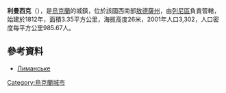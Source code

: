 {{coord|45|25|55|N|28|24|45|E|scale:30000|display=title}}

'''利曼西克'''（{{lang-uk|Лиманське}}），是[[烏克蘭|烏克蘭]]的城鎮，位於該國西南部[[敖德薩州|敖德薩州]]，由[[列尼區|列尼區]]負責管轄，始建於1812年，面積3.35平方公里，海拔高度26米，2001年人口3,302，人口密度每平方公里985.67人。

==參考資料==
*[http://w1.c1.rada.gov.ua/pls/z7502/A005?rdat1=10.02.2012&rf7571=22996 Лиманське]{{dead link|date=2017年11月 |bot=InternetArchiveBot |fix-attempted=yes }}

{{Ukraine-geo-stub}}
[[Category:烏克蘭城市|Category:烏克蘭城市]]